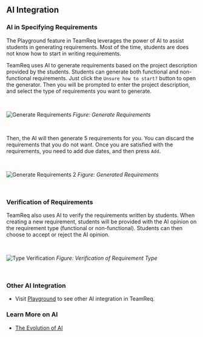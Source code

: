 ## AI Integration

### AI in Specifying Requirements

The Playground feature in TeamReq leverages the power of AI to assist students in generating requirements.
Most of the time, students are does not know how to start in writing requirements.

TeamReq uses AI to generate requirements based on the project description provided by the students. Students can generate both functional and non-functional requirements. Just click the `Unsure how to start?` button to open the generator. Then you will be prompted to enter the project description, and select the type of requirements you want to generate.

<br />

![Generate Requirements](/gen-req.png)
_Figure: Generate Requirements_

<br />

Then, the AI will then generate 5 requirements for you. You can discard the requirements that you do not want. Once you are satisfied with the requirements, you need to add due dates, and then press `Add`.

<br />

![Generate Requirements 2](/gen-req2.png)
_Figure: Generated Requirements_

<br />

### Verification of Requirements

TeamReq also uses AI to verify the requirements written by students. When creating a new requirement, students will be provided with the
AI opinion on the requirement type (functional or non-functional). Students can then choose to accept or reject the AI opinion.

<br />

![Type Verification](/verify-type.png)
_Figure: Verification of Requirement Type_

<br />

### Other AI Integration

- Visit [Playground](/other-features/playground) to see other AI integration in TeamReq.

### Learn More on AI

- [The Evolution of AI](/ai/intro)
